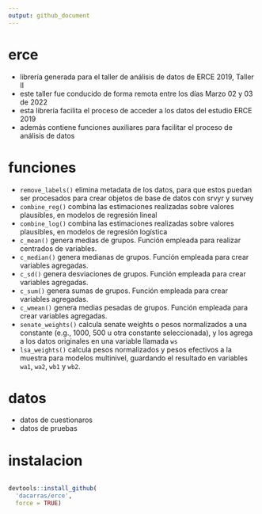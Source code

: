 ```yaml
---
output: github_document
---
```


# erce

- librería generada para el taller de análisis de datos de ERCE 2019, Taller II
- este taller fue conducido de forma remota entre los días Marzo 02 y 03 de 2022
- esta librería facilita el proceso de acceder a los datos del estudio ERCE 2019
- además contiene funciones auxiliares para facilitar el proceso de análisis de datos

# funciones

- `remove_labels()` elimina metadata de los datos, para que estos puedan ser procesados para crear objetos de base de datos con srvyr y survey
- `combine_reg()` combina las estimaciones realizadas sobre valores plausibles, en modelos de regresión lineal
- `combine_log()` combina las estimaciones realizadas sobre valores plausibles, en modelos de regresión logística
- `c_mean()` genera medias de grupos. Función empleada para realizar centrados de variables.
- `c_median()` genera medianas de grupos. Función empleada para crear variables agregadas.
- `c_sd()` genera desviaciones de grupos. Función empleada para crear variables agregadas.
- `c_sum()` genera sumas de grupos. Función empleada para crear variables agregadas.
- `c_wmean()` genera medias pesadas de grupos. Función empleada para crear variables agregadas.
- `senate_weights()` calcula senate weights o pesos normalizados a una constante (e.g., 1000, 500 u otra constante seleccionada), y los agrega a los datos originales en una variable llamada `ws`
- `lsa_weights()` calcula pesos normalizados y pesos efectivos a la muestra para modelos multinivel, guardando el resultado en variables `wa1`, `wa2`, `wb1` y `wb2`.

# datos

- datos de cuestionaros
- datos de pruebas

# instalacion

``` r

devtools::install_github(
  'dacarras/erce',
  force = TRUE)

```

